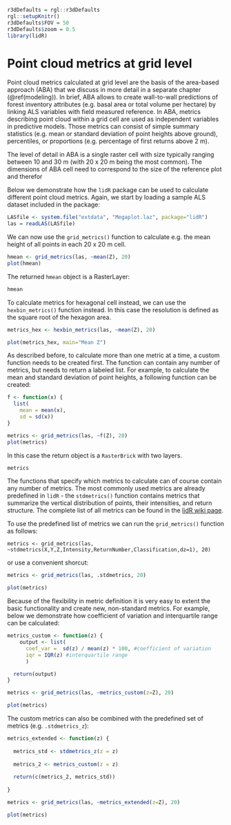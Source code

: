 ```r
r3dDefaults = rgl::r3dDefaults
rgl::setupKnitr()
r3dDefaults$FOV = 50
r3dDefaults$zoom = 0.5
library(lidR)
```



# Point cloud metrics at grid level

Point cloud metrics calculated at grid level are the basis of the area-based approach (ABA) that we discuss in more detail in a separate chapter (\@ref(modeling)). In brief, ABA allows to create wall-to-wall predictions of forest inventory attributes (e.g. basal area or total volume per hectare) by linking ALS variables with field measured reference. In ABA,  metrics describing point cloud within a grid cell are used as independent variables in predictive models. Those metrics can consist of simple summary statistics (e.g. mean or standard deviation of point heights above ground), percentiles, or proportions (e.g. percentage of first returns above 2 m). 

The level of detail in ABA is a single raster cell with size typically ranging between 10 and 30 m (with 20 x 20 m being the most common). The dimensions of ABA cell need to correspond to the size of the reference plot and therefor


Below we demonstrate how the `lidR` package can be used to calculate different point cloud metrics. Again, we start by loading a sample ALS dataset included in the package:

```r
LASfile <- system.file("extdata", "Megaplot.laz", package="lidR")
las = readLAS(LASfile)
```

We can now use the `grid_metrics()` function to calculate e.g. the mean height of all points in each 20 x 20 m cell. 

```r
hmean <- grid_metrics(las, ~mean(Z), 20)
plot(hmean)
```


The returned `hmean` object is a RasterLayer:

```r
hmean
```

To calculate metrics for hexagonal cell instead, we can use the `hexbin_metrics()` function instead. In this case the resolution is defined as the square root of the hexagon area.

```r
metrics_hex <- hexbin_metrics(las, ~mean(Z), 20)

plot(metrics_hex, main="Mean Z")
```


As described before, to calculate more than one metric at a time, a custom function needs to be created first. The function can contain any number of metrics, but needs to return a labeled list. For example, to calculate the mean and standard deviation of point heights, a following function can be created:

```r
f <- function(x) {
  list(
    mean = mean(x), 
    sd = sd(x))
}
```

```r
metrics <- grid_metrics(las, ~f(Z), 20)
plot(metrics)
```

In this case the return object is a `RasterBrick` with two layers.
```r
metrics
```


The functions that specify which metrics to calculate can of course contain any number of metrics. The most commonly used metrics are already predefined in `lidR` - the `stdmetrics()` function contains metrics that summarize the vertical distribution of points, their intensities, and return structure. The complete list of all metrics can be found in the [lidR wiki page]( https://github.com/Jean-Romain/lidR/wiki/stdmetrics).

To use the predefined list of metrics we can run the `grid_metrics()` function as follows:

```
metrics <- grid_metrics(las, ~stdmetrics(X,Y,Z,Intensity,ReturnNumber,Classification,dz=1), 20)
```
or use a convenient shorcut:
```r
metrics <- grid_metrics(las, .stdmetrics, 20)

plot(metrics)
```







Because of the flexibility in metric definition it is very easy to extent the basic functionality and create new, non-standard metrics. For example, below we demonstrate how coefficient of variation and interquartile range can be calculated:


```r

metrics_custom <- function(z) {
    output <- list(
      coef_var =  sd(z) / mean(z) * 100, #coefficient of variation
      iqr = IQR(z) #interquartile range
      )

  return(output)
}

metrics <- grid_metrics(las, ~metrics_custom(z=Z), 20)

plot(metrics)

```


The custom metrics can also be combined with the predefined set of metrics (e.g. `.stdmetrics_z`):

```r
metrics_extended <- function(z) {
  
  metrics_std <- stdmetrics_z(z = z)
  
  metrics_2 <- metrics_custom(z = z)
  
  return(c(metrics_2, metrics_std))
  
}
```

```r
metrics <- grid_metrics(las, ~metrics_extended(z=Z), 20)

plot(metrics)
```


